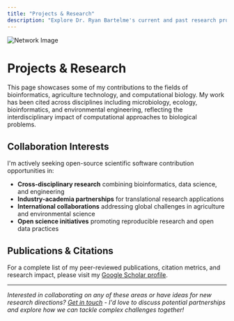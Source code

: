 ```yaml
---
title: "Projects & Research"
description: "Explore Dr. Ryan Bartelme's current and past research projects in bioinformatics, sustainable agriculture, and computational biology."
---
```


![Network Image](/images/dalle-network-vlh.png)

# Projects & Research

This page showcases some of my contributions to the fields of bioinformatics, agriculture technology, and computational biology. My work has been cited across disciplines including microbiology, ecology, bioinformatics, and environmental engineering, reflecting the interdisciplinary impact of computational approaches to biological problems.
 

## Collaboration Interests

I'm actively seeking open-source scientific software contribution opportunities in:

- **Cross-disciplinary research** combining bioinformatics, data science, and engineering
- **Industry-academia partnerships** for translational research applications
- **International collaborations** addressing global challenges in agriculture and environmental science
- **Open science initiatives** promoting reproducible research and open data practices


## Publications & Citations

For a complete list of my peer-reviewed publications, citation metrics, and research impact, please visit my [Google Scholar profile](https://scholar.google.com/citations?user=zkKcdmcAAAAJ&hl=en&oi=ao).


---

*Interested in collaborating on any of these areas or have ideas for new research directions? [Get in touch](/contact) - I'd love to discuss potential partnerships and explore how we can tackle complex challenges together!*